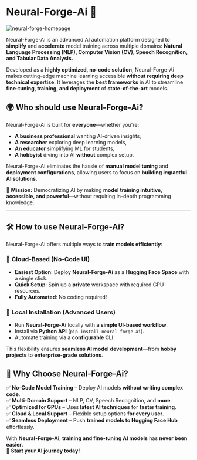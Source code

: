 # Neural-Forge-Ai 🚀

![neural-forge-homepage](https://raw.githubusercontent.com/v-punithkumar/Neural-Forge-Ai/main/static/neural_forge_homepage.png)

Neural-Forge-Ai is an advanced AI automation platform designed to **simplify** and **accelerate** model training across multiple domains: **Natural Language Processing (NLP), Computer Vision (CV), Speech Recognition, and Tabular Data Analysis.** 

Developed as a **highly optimized, no-code solution**, Neural-Forge-Ai makes cutting-edge machine learning accessible **without requiring deep technical expertise**. It leverages the **best frameworks** in AI to streamline **fine-tuning, training, and deployment** of **state-of-the-art** models.

## 🌍 Who should use Neural-Forge-Ai?

Neural-Forge-Ai is built for **everyone**—whether you're:
- **A business professional** wanting AI-driven insights,
- **A researcher** exploring deep learning models,
- **An educator** simplifying ML for students,
- **A hobbyist** diving into AI **without** complex setup.

Neural-Forge-Ai eliminates the hassle of **manual model tuning** and **deployment configurations**, allowing users to focus on **building impactful AI solutions**.

🚀 **Mission:** Democratizing AI by making **model training intuitive, accessible, and powerful**—without requiring in-depth programming knowledge.

---

## 🛠️ How to use Neural-Forge-Ai?

Neural-Forge-Ai offers multiple ways to **train models efficiently**:

### 🔹 **Cloud-Based (No-Code UI)**
- **Easiest Option**: Deploy **Neural-Forge-Ai** as a **Hugging Face Space** with a single click.  
- **Quick Setup**: Spin up a **private** workspace with required GPU resources.  
- **Fully Automated**: No coding required!  
### 🔹 **Local Installation (Advanced Users)**
- Run **Neural-Forge-Ai** locally with **a simple UI-based workflow**.
- Install via **Python API** (`pip install neural-forge-ai`).
- Automate training via a **configurable CLI**.

This flexibility ensures **seamless AI model development**—from **hobby projects** to **enterprise-grade solutions**.


## 🚀 Why Choose Neural-Forge-Ai?
✅ **No-Code Model Training** – Deploy AI models **without writing complex code**.  
✅ **Multi-Domain Support** – NLP, CV, Speech Recognition, and **more**.  
✅ **Optimized for GPUs** – Uses **latest AI techniques** for **faster training**.  
✅ **Cloud & Local Support** – Flexible setup options **for every user**.  
✅ **Seamless Deployment** – Push **trained models to Hugging Face Hub** effortlessly.  

With **Neural-Forge-Ai**, **training and fine-tuning AI models** has **never been easier**.  
🚀 **Start your AI journey today!**

